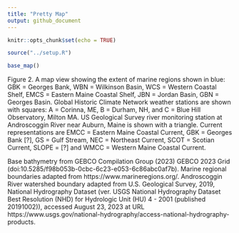 ```yaml
---
title: "Pretty Map"
output: github_document
---
```


```r
knitr::opts_chunk$set(echo = TRUE)
```

```r
source("../setup.R")
```

```r
base_map()
```

Figure 2. A map view showing the extent of marine regions shown in blue: GBK = Georges Bank, WBN = Wilkinson Basin, WCS = Western Coastal Shelf, EMCS = Eastern Maine Coastal Shelf, JBN = Jordan Basin, GBN = Georges Basin. Global Historic Climate Network weather stations are shown with squares: A = Corinna, ME, B = Durham, NH, and C = Blue Hill Observatory, Milton MA. US Geological Survey river monitoring station at Androscoggin River near Auburn, Maine is shown with a triangle.  Current representations are EMCC = Eastern Maine Coastal Current, GBK = Georges Bank [?],
GS = Gulf Stream, NEC = Northeast Current, SCOT = Scotian Current, SLOPE = [?] and WMCC = Western Maine Coastal Current.


Base bathymetry from GEBCO Compilation Group (2023) GEBCO 2023 Grid (doi:10.5285/f98b053b-0cbc-6c23-e053-6c86abc0af7b). Marine regional boundaries adapted from https://www.marineregions.org/.  Androscoggin River watershed boundary adapted from U.S. Geological Survey, 2019, National Hydrography Dataset (ver. USGS National Hydrography Dataset Best Resolution (NHD) for Hydrologic Unit (HU) 4 - 2001 (published 20191002)), accessed August 23, 2023 at URL https://www.usgs.gov/national-hydrography/access-national-hydrography-products.
